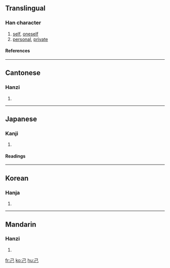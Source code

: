 ==Translingual==
===Han character===
{{Han char|rn=49|rad=己|as=00|sn=3|four=1771<sub>7</sub>|canj=尸山 (SU)}}
# [[self]], [[oneself]]
# [[personal]], [[private]]
====References====
{{Han ref|kx=0326.090|dkj=08742|dj=0630.100|hdz=20983.050|uh=5DF1|ud=24049|bh=A476|bd=42102}}
----
==Cantonese==
===Hanzi===
{{yue-hanzi|jyut=|y=gei2}}
# {{defn|Cantonese}}
----
==Japanese==
===Kanji===
{{ja-kanji|grade=6|rs=己00}}
# {{defn|Japanese}} 
====Readings====
{{ja-readings|on=[[き]] (ki), [[こ]] (ko)|kun=[[おのれ]] (onore), [[つちのと]] (tsuchinoto)}}
----
==Korean==
===Hanja===
{{ko-hanja|hangeul=기|rv=gi|mr=ki}}
# {{defn|Korean}}
----
==Mandarin==
===Hanzi===
{{cmn-hanzi|pin=[[jǐ]] (ji3)|wg=chi<sup>3</sup>}}
# {{defn|Mandarin}}

[[fr:己]]
[[ko:己]]
[[hu:己]]